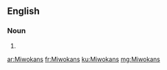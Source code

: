 ==English==

===Noun===
{{head|en|plural}}

# {{plural of|Miwokan|lang=en}}

[[ar:Miwokans]]
[[fr:Miwokans]]
[[ku:Miwokans]]
[[mg:Miwokans]]